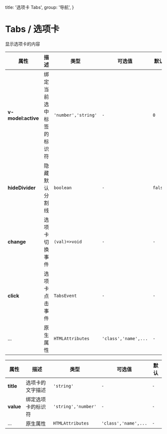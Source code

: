   title: '选项卡 Tabs',
  group: '导航',
}

# Tabs / 选项卡

显示选项卡的内容

<fe-CodeShow
  title="默认的"
  name="ex-tabs-default"
  desc="切换显示不同的内容"
/>

<fe-CodeShow
  title="分割线"
  name="ex-tabs-divider"
  desc="隐藏默认的分割线"
/>

<fe-Attributes>
  
<fe-AttributesTitle title="Tabs Props" />

| 属性               | 描述                     | 类型                 | 可选值               | 默认    |
| ------------------ | ------------------------ | -------------------- | -------------------- | ------- |
| **v-model:active** | 绑定当前选中标签的标识符 | `'number','string'`  | `-`                  | `0`     |
| **hideDivider**    | 隐藏默认分割线           | `boolean`            | `-`                  | `false` |
| **change**         | 选项卡切换事件           | `(val)=>void` | `-`                  | `-`     |
| **click**         | 选项卡点击事件           | `TabsEvent` | `-`                  | `-`     |
| ...                | 原生属性                 | `HTMLAttributes`     | `'class','name',...` | `-`     |
</fe-Attributes>

<fe-Attributes>

<fe-AttributesTitle title="Tab Props" />

| 属性      | 描述               | 类型                | 可选值               | 默认 |
| --------- | ------------------ | ------------------- | -------------------- | ---- |
| **title** | 选项卡的文字描述   | `'string'`          | `-`                  | `-`  |
| **value** | 绑定选项卡的标识符 | `'string','number'` | `-`                  | `-`  |
| ...       | 原生属性           | `HTMLAttributes`    | `'class','name',...` | `-`  |

</fe-Attributes>